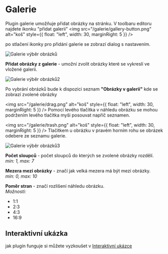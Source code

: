 # Galerie

Plugin galerie umožňuje přidat obrázky na stránku. V toolbaru editoru najdete ikonku "přidat galerii" <img src="/galerie/gallery-button.png" alt="koš" style={{ float: "left", width: 30, marginRight: 5 }} />

po stlačení ikonky pro přidání galerie se zobrazí dialog s nastavením.

<img src="/galerie/gallery-images1.png" alt="Galerie výběr obrázků" />

**Přidat obrázky z galerie** - umožní zvolit obrázky které se vykreslí ve vložené galerii.

<img src="/galerie/gallery-images2.png" alt="Galerie výběr obrázků2" />

Po vybrání obrázků bude k dispozici seznam **"Obrázky v galerii"** kde se zobrazí zvolené obrázky

<img src="/galerie/drag.png" alt="koš" style={{ float: "left", width: 30, marginRight: 5 }} /> 
Pomocí levého tlačítka v náhledu obrázku se mohou podržením levého tlačítka myši posouvat napříč seznamen. 

<img src="/galerie/trash.png" alt="koš" style={{ float: "left", width: 30, marginRight: 5 }} /> Tlačítkem u obrázku v pravém horním rohu se obrázek odebere ze seznamu galerie.

<img src="/galerie/gallery-images3.png" alt="Galerie výběr obrázků3" />

**Počet sloupců** - počet sloupců do kterých se zvolené obrázky rozdělí.<br />
*min: 1, max: 7*

**Mezera mezi obrázky** - značí jak velká mezera má být mezi obrázky.<br />
*min: 0, max: 10*

**Poměr stran** - značí rozlišení náhledu obrázku.<br />
*Možnosti:*
- 1:1
- 2:3
- 4:3
- 16:9


## Interaktivní ukázka
jak plugin funguje si můžete vyzkoušet v [Interaktivní ukázce](/plugins/galerie/preview)